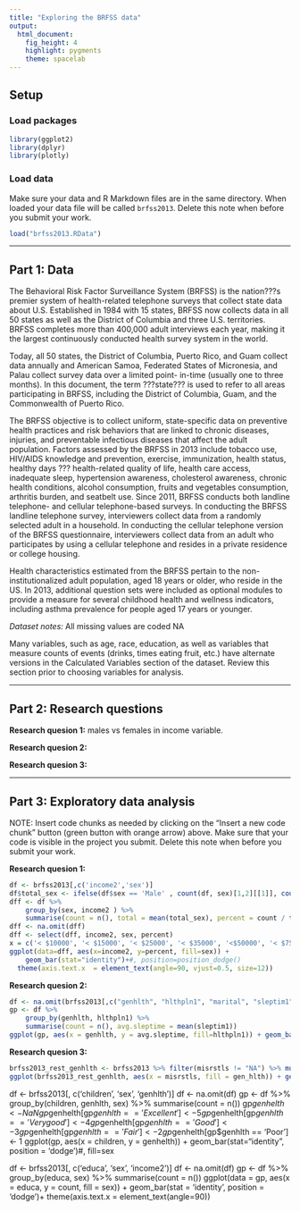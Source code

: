 ```yaml
---
title: "Exploring the BRFSS data"
output: 
  html_document: 
    fig_height: 4
    highlight: pygments
    theme: spacelab
---
```


## Setup

### Load packages

```r


library(ggplot2)
library(dplyr)
library(plotly)
```

### Load data

Make sure your data and R Markdown files are in the same directory. When loaded
your data file will be called `brfss2013`. Delete this note when before you submit 
your work. 

```r
load("brfss2013.RData")
```



* * *

## Part 1: Data
The Behavioral Risk Factor Surveillance System (BRFSS) is the nation???s premier system of health-related telephone surveys that collect state data about U.S. Established in 1984 with 15 states, BRFSS now collects data in all 50 states as well as the District of Columbia and three U.S. territories. BRFSS completes more than 400,000 adult interviews each year, making it the largest continuously conducted health survey system in the world.

Today, all 50 states, the District of Columbia, Puerto Rico, and Guam collect data annually and American Samoa, Federated States of Micronesia, and Palau collect survey data over a limited point- in-time (usually one to three months). In this document, the term ???state??? is used to refer to all areas participating in BRFSS, including the District of Columbia, Guam, and the Commonwealth of Puerto Rico.

The BRFSS objective is to collect uniform, state-specific data on preventive health practices and risk behaviors that are linked to chronic diseases, injuries, and preventable infectious diseases that affect the adult population. Factors assessed by the BRFSS in 2013 include tobacco use, HIV/AIDS knowledge and prevention, exercise, immunization, health status, healthy days ??? health-related quality of life, health care access, inadequate sleep, hypertension awareness, cholesterol awareness, chronic health conditions, alcohol consumption, fruits and vegetables consumption, arthritis burden, and seatbelt use. Since 2011, BRFSS conducts both landline telephone- and cellular telephone-based surveys. In conducting the BRFSS landline telephone survey, interviewers collect data from a randomly selected adult in a household. In conducting the cellular telephone version of the BRFSS questionnaire, interviewers collect data from an adult who participates by using a cellular telephone and resides in a private residence or college housing.

Health characteristics estimated from the BRFSS pertain to the non-institutionalized adult population, aged 18 years or older, who reside in the US. In 2013, additional question sets were included as optional modules to provide a measure for several childhood health and wellness indicators, including asthma prevalence for people aged 17 years or younger.

*Dataset notes:*
All missing values are coded NA

Many variables, such as age, race, education, as well as variables that measure counts of events (drinks, times eating fruit, etc.) have alternate versions in the Calculated Variables section of the dataset. Review this section prior to choosing variables for analysis.

* * *

## Part 2: Research questions

**Research quesion 1:**
males vs females in income variable. 

**Research quesion 2:**

**Research quesion 3:**


* * *

## Part 3: Exploratory data analysis

NOTE: Insert code chunks as needed by clicking on the "Insert a new code chunk" 
button (green button with orange arrow) above. Make sure that your code is visible
in the project you submit. Delete this note when before you submit your work.

**Research quesion 1:**

```r
df <- brfss2013[,c('income2','sex')]
df$total_sex <- ifelse(df$sex == 'Male' , count(df, sex)[1,2][[1]], count(df, sex)[2,2][[1]])
dff <- df %>% 
    group_by(sex, income2 ) %>% 
    summarise(count = n(), total = mean(total_sex), percent = count / total)
dff <- na.omit(dff)
dff <- select(dff, income2, sex, percent)
x = c('< $10000', '< $15000', '< $25000', '< $35000', '<$50000', '< $75000', '>= 75000')
ggplot(data=dff, aes(x=income2, y=percent, fill=sex)) +
    geom_bar(stat="identity")+#, position=position_dodge()
  theme(axis.text.x  = element_text(angle=90, vjust=0.5, size=12))
```



**Research quesion 2:**

```r
df <- na.omit(brfss2013[,c("genhlth", "hlthpln1", "marital", "sleptim1")])
gp <- df %>%
    group_by(genhlth, hlthpln1) %>%
    summarise(count = n(), avg.sleptime = mean(sleptim1))
ggplot(gp, aes(x = genhlth, y = avg.sleptime, fill=hlthpln1)) + geom_bar(stat="identity")
```



**Research quesion 3:**

```r
brfss2013_rest_genhlth <- brfss2013 %>% filter(misrstls != "NA") %>% mutate(gen_hlth = ifelse(genhlth == "Poor", "Poor", "Good")) %>% filter(gen_hlth != "NA")
ggplot(brfss2013_rest_genhlth, aes(x = misrstls, fill = gen_hlth)) + geom_bar(position=position_dodge()) + scale_fill_discrete(name = "General Health") + xlab("Frequency of restless days") + ylab("Proportion")
```
df <- brfss2013[, c('children', 'sex', 'genhlth')]
df <- na.omit(df)
gp <- df %>%
    group_by(children, genhlth, sex) %>%
    summarise(count = n())
gp$genhelth <- NaN
gp$genhelth[gp$genhlth == 'Excellent'] <- 5
gp$genhelth[gp$genhlth == 'Very good'] <- 4
gp$genhelth[gp$genhlth == 'Good'] <- 3
gp$genhelth[gp$genhlth == 'Fair'] <- 2
gp$genhelth[gp$genhlth == 'Poor'] <- 1
ggplot(gp, aes(x = children, y = genhelth)) + geom_bar(stat="identity", position = 'dodge')#, fill=sex





df <- brfss2013[, c('educa', 'sex', 'income2')]
df <- na.omit(df)
gp <- df %>%
    group_by(educa, sex) %>%
    summarise(count = n())
ggplot(data = gp, aes(x = educa, y = count, fill = sex)) + geom_bar(stat = 'identity', position = 'dodge')+
theme(axis.text.x  = element_text(angle=90))
